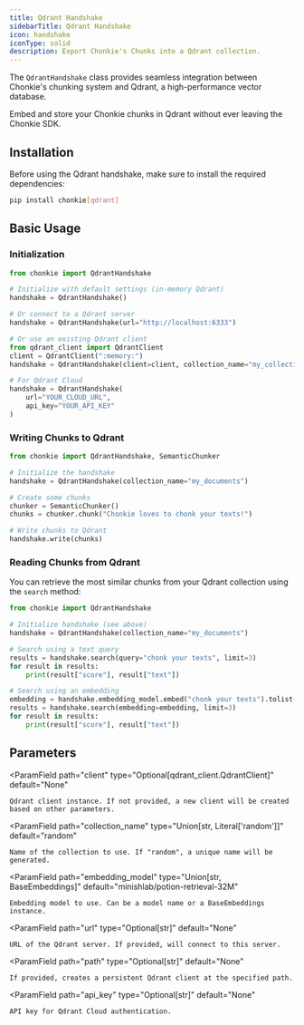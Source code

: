 ```yaml
---
title: Qdrant Handshake
sidebarTitle: Qdrant Handshake
icon: handshake
iconType: solid
description: Export Chonkie's Chunks into a Qdrant collection.
---
```


The `QdrantHandshake` class provides seamless integration between Chonkie's chunking system and Qdrant, a high-performance vector database. 

Embed and store your Chonkie chunks in Qdrant without ever leaving the Chonkie SDK.

## Installation

Before using the Qdrant handshake, make sure to install the required dependencies:

```bash
pip install chonkie[qdrant]
```

## Basic Usage

### Initialization

```python
from chonkie import QdrantHandshake

# Initialize with default settings (in-memory Qdrant)
handshake = QdrantHandshake()

# Or connect to a Qdrant server
handshake = QdrantHandshake(url="http://localhost:6333")

# Or use an existing Qdrant client
from qdrant_client import QdrantClient
client = QdrantClient(":memory:")
handshake = QdrantHandshake(client=client, collection_name="my_collection")

# For Qdrant Cloud
handshake = QdrantHandshake(
    url="YOUR_CLOUD_URL",
    api_key="YOUR_API_KEY"
)
```

### Writing Chunks to Qdrant

```python
from chonkie import QdrantHandshake, SemanticChunker    

# Initialize the handshake
handshake = QdrantHandshake(collection_name="my_documents")

# Create some chunks
chunker = SemanticChunker()
chunks = chunker.chunk("Chonkie loves to chonk your texts!")

# Write chunks to Qdrant
handshake.write(chunks)
```
### Reading Chunks from Qdrant

You can retrieve the most similar chunks from your Qdrant collection using the `search` method:

```python
from chonkie import QdrantHandshake

# Initialize handshake (see above)
handshake = QdrantHandshake(collection_name="my_documents")

# Search using a text query
results = handshake.search(query="chonk your texts", limit=3)
for result in results:
    print(result["score"], result["text"])

# Search using an embedding
embedding = handshake.embedding_model.embed("chonk your texts").tolist()
results = handshake.search(embedding=embedding, limit=3)
for result in results:
    print(result["score"], result["text"])
```

## Parameters

<ParamField
    path="client"
    type="Optional[qdrant_client.QdrantClient]"
    default="None"
>
    Qdrant client instance. If not provided, a new client will be created based on other parameters.
</ParamField>

<ParamField
    path="collection_name"
    type="Union[str, Literal['random']]"
    default="random"
>
    Name of the collection to use. If "random", a unique name will be generated.
</ParamField>

<ParamField
    path="embedding_model"
    type="Union[str, BaseEmbeddings]"
    default="minishlab/potion-retrieval-32M"
>
    Embedding model to use. Can be a model name or a BaseEmbeddings instance.
</ParamField>

<ParamField
    path="url"
    type="Optional[str]"
    default="None"
>
    URL of the Qdrant server. If provided, will connect to this server.
</ParamField>

<ParamField
    path="path"
    type="Optional[str]"
    default="None"
>
    If provided, creates a persistent Qdrant client at the specified path.
</ParamField>

<ParamField
    path="api_key"
    type="Optional[str]"
    default="None"
>
    API key for Qdrant Cloud authentication.
</ParamField>

